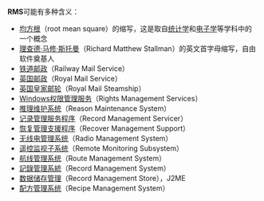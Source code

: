 '''RMS'''可能有多种含义：
* [[均方根|均方根]]（root mean square）的缩写，这是取自[[统计学|统计学]]和[[电子学|电子学]]等学科中的一个概念
* [[理查德·马修·斯托曼|理查德·马修·斯托曼]]（Richard Matthew Stallman）的英文首字母缩写，自由软件奠基人
* [[铁道邮政|铁道邮政]]（Railway Mail Service）
* [[英国邮政|英国邮政]]（Royal Mail Service）
* [[英国皇家邮轮|英国皇家邮轮]]（Royal Mail Steamship）
* [[Windows权限管理服务|Windows权限管理服务]]（Rights Management Services）
* [[推理维护系统|推理维护系统]]（Reason Maintenance System）
* [[记录管理服务程序|记录管理服务程序]]（Record Management Servicer）
* [[恢复管理支援程序|恢复管理支援程序]]（Recover Management Support）
* [[无线电管理系统|无线电管理系统]]（Radio Management System）
* [[遥控监视子系统|遥控监视子系统]]（Remote Monitoring Subsystem）
* [[航线管理系统|航线管理系统]]（Route Management System）
* [[記錄管理系統|記錄管理系統]]（Record Management System）
* [[数据储存管理|数据储存管理]]（Record Management Store），J2ME
* [[配方管理系统|配方管理系统]]（Recipe Management System）

{{disambig|Cat=三字拉丁字母缩写消歧义}}